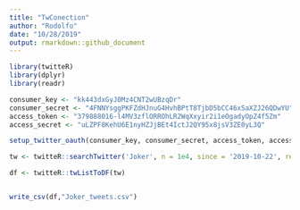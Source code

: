 ```yaml
---
title: "TwConection"
author: "Rodolfo"
date: "10/28/2019"
output: rmarkdown::github_document
---
```

```r
library(twitteR)
library(dplyr)
library(readr)
```

```r
consumer_key <- "kk443dxGyJ0Mz4CNT2wUBzqDr"
consumer_secret <- "4FNNYsggPKFZdHJnuG4HvhBPtT8TjbD5bCC46xSaXZJ26QDwYU"
access_token <- "379888016-l4MV3zflORROhLR2WqXxyir2i1eOgadyOpZ4f5Zm"
access_secret <- "uLZPF8KehU6E1nyHZJjBEt4IctJ2QY95x8jsV3ZE0yL3Q"
```

```r
setup_twitter_oauth(consumer_key, consumer_secret, access_token, access_secret)

tw <- twitteR::searchTwitter('Joker', n = 1e4, since = '2019-10-22', retryOnRateLimit = 1e3)

df <- twitteR::twListToDF(tw)


write_csv(df,"Joker_tweets.csv")
```


